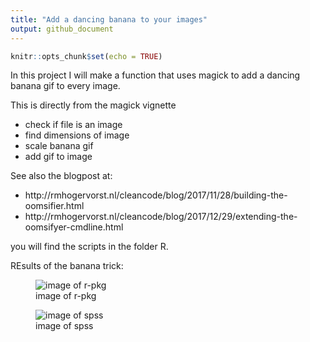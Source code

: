 ```yaml
---
title: "Add a dancing banana to your images"
output: github_document
---
```


```r
knitr::opts_chunk$set(echo = TRUE)
```

In this project I will make a function that uses magick to add a dancing banana
gif to every image. 

This is directly from the magick vignette

- check if file is an image
- find dimensions of image
- scale banana gif
- add gif to image 

See also the blogpost at:

* http://rmhogervorst.nl/cleancode/blog/2017/11/28/building-the-oomsifier.html
* http://rmhogervorst.nl/cleancode/blog/2017/12/29/extending-the-oomsifyer-cmdline.html


you will find the scripts in the folder R. 

REsults of the banana trick:

![image of r-pkg](images/r-pkg.gif)


![image of spss](images/spss.gif)
